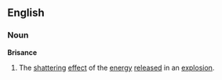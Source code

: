 ==English==
===Noun===
'''Brisance'''
# The [[shattering]] [[effect]] of the [[energy]] [[release]]d in an [[explosion]].